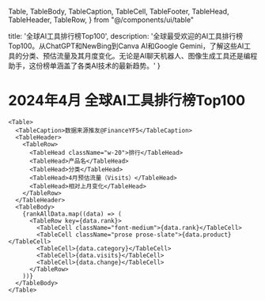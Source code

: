   Table,
  TableBody,
  TableCaption,
  TableCell,
  TableFooter,
  TableHead,
  TableHeader,
  TableRow,
} from "@/components/ui/table"

  title: '全球AI工具排行榜Top100',
  description: '全球最受欢迎的AI工具排行榜Top100。从ChatGPT和NewBing到Canva AI和Google Gemini，了解这些AI工具的分类、预估流量及其月度变化。无论是AI聊天机器人、图像生成工具还是编程助手，这份榜单涵盖了各类AI技术的最新趋势。'
}

# 2024年4月 全球AI工具排行榜Top100

    <Table>
      <TableCaption>数据来源推友@FinanceYF5</TableCaption>
      <TableHeader>
        <TableRow>
          <TableHead className="w-20">排行</TableHead>
          <TableHead>产品名</TableHead>
          <TableHead>分类</TableHead>
          <TableHead>4月预估流量（Visits）</TableHead>
          <TableHead>相对上月变化</TableHead>
        </TableRow>
      </TableHeader>
      <TableBody>
        {rankAllData.map((data) => (
          <TableRow key={data.rank}>
            <TableCell className="font-medium">{data.rank}</TableCell>
            <TableCell className="prose prose-slate">{data.product}</TableCell>
            <TableCell>{data.category}</TableCell>
            <TableCell>{data.visits}</TableCell>
            <TableCell>{data.change}</TableCell>
          </TableRow>
        ))}
      </TableBody>
    </Table>
